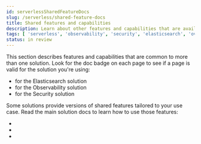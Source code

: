 ```yaml
---
id: serverlessSharedFeatureDocs
slug: /serverless/shared-feature-docs
title: Shared features and capabilities
description: Learn about other features and capabilities that are available in our Serverless solutions.
tags: [ 'serverless', 'observability', 'security', 'elasticsearch', 'overview' ]
status: in review
---
```



<InReview />


This section describes features and capabilities that are common to more than one solution.
Look for the doc badge on each page to see if a page is valid for the solution you're using:

* <DocBadge template="elasticsearch" slug="/serverless/elasticsearch/what-is-elasticsearch-serverless" /> for the Elasticsearch solution
* <DocBadge template="observability" slug="/serverless/observability/what-is-observability-serverless" /> for the Observability solution
* <DocBadge template="security" slug="/serverless/security/what-is-security-serverless" /> for the Security solution

<DocCallOut title="Important">
Some solutions provide versions of shared features tailored to your use case.
Read the main solution docs to learn how to use those features:

* <DocLink id="serverlessElasticsearchWhatIsElasticsearchServerless" text="Elasticsearch serverless docs"/>
* <DocLink id="serverlessObservabilityWhatIsObservabilityServerless" text="Observability serverless docs"/>
* <DocLink id="serverlessSecurityWhatIsSecurityServerless" text="Security serverless docs"/>

</DocCallOut>
